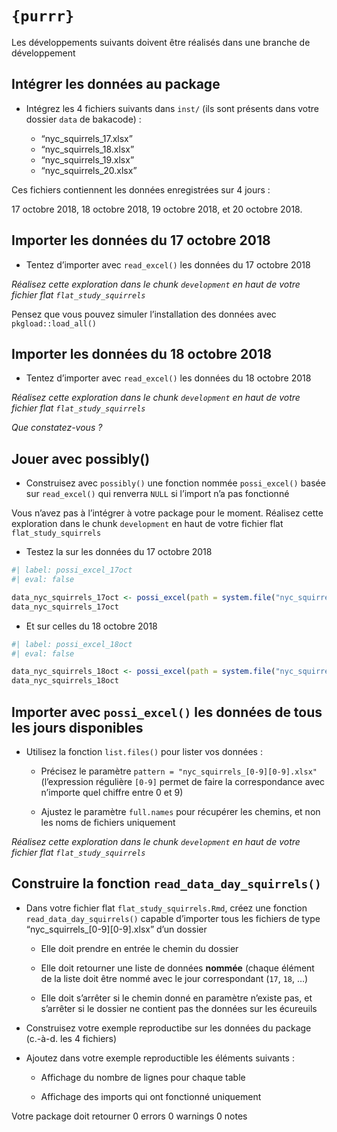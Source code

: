 # `{purrr}`

::: {.callout-important collapse="false"}

Les développements suivants doivent être réalisés dans une branche de développement

:::

## Intégrer les données au package

- Intégrez les 4 fichiers suivants dans `inst/` (ils sont présents dans votre dossier `data` de bakacode) :

  - "nyc_squirrels_17.xlsx"
  - "nyc_squirrels_18.xlsx"
  - "nyc_squirrels_19.xlsx"
  - "nyc_squirrels_20.xlsx"
  
Ces fichiers contiennent les données enregistrées sur 4 jours : 
  
17 octobre 2018, 18 octobre 2018, 19 octobre 2018, et 20 octobre 2018.
  
## Importer les données du 17 octobre 2018

- Tentez d’importer avec `read_excel()` les données du 17 octobre 2018

*Réalisez cette exploration dans le chunk `development` en haut de votre fichier flat `flat_study_squirrels`*

::: {.callout-note collapse="false"}

Pensez que vous pouvez simuler l’installation des données avec `pkgload::load_all()`

:::

## Importer les données du 18 octobre 2018

- Tentez d’importer avec `read_excel()` les données du 18 octobre 2018

*Réalisez cette exploration dans le chunk `development` en haut de votre fichier flat `flat_study_squirrels`*

*Que constatez-vous ?*

## Jouer avec possibly()

- Construisez avec `possibly()` une fonction nommée `possi_excel()` basée sur `read_excel()` qui renverra `NULL` si l’import n’a pas fonctionné

Vous n’avez pas à l’intégrer à votre package pour le moment. Réalisez cette exploration dans le chunk `development` en haut de votre fichier flat `flat_study_squirrels`

- Testez la sur les données du 17 octobre 2018

```r
#| label: possi_excel_17oct
#| eval: false

data_nyc_squirrels_17oct <- possi_excel(path = system.file("nyc_squirrels_17.xlsx", package = "squirrels"))
data_nyc_squirrels_17oct

```

- Et sur celles du 18 octobre 2018

```r
#| label: possi_excel_18oct
#| eval: false

data_nyc_squirrels_18oct <- possi_excel(path = system.file("nyc_squirrels_18.xlsx", package = "squirrels"))
data_nyc_squirrels_18oct
```

## Importer avec `possi_excel()` les données de tous les jours disponibles

- Utilisez la fonction `list.files()` pour lister vos données :

  - Précisez le paramètre `pattern = "nyc_squirrels_[0-9][0-9].xlsx"` (l’expression régulière `[0-9]` permet de faire la correspondance avec n’importe quel chiffre entre 0 et 9)

  - Ajustez le paramètre `full.names` pour récupérer les chemins, et non les noms de fichiers uniquement
  
*Réalisez cette exploration dans le chunk `development` en haut de votre fichier flat `flat_study_squirrels`*

## Construire la fonction `read_data_day_squirrels()`

- Dans votre fichier flat `flat_study_squirrels.Rmd`, créez une fonction `read_data_day_squirrels()` capable d’importer tous les fichiers de type "nyc_squirrels_[0-9][0-9].xlsx" d’un dossier

  - Elle doit prendre en entrée le chemin du dossier
  
  - Elle doit retourner une liste de données **nommée** (chaque élément de la liste doit être nommé avec le jour correspondant (`17`, `18`, …)
  
  - Elle doit s’arrêter si le chemin donné en paramètre n’existe pas, et s’arrêter si le dossier ne contient pas the données sur les écureuils
  
- Construisez votre exemple reproductibe sur les données du package (c.-à-d. les 4 fichiers)

- Ajoutez dans votre exemple reproductible les éléments suivants :

  - Affichage du nombre de lignes pour chaque table
  
  - Affichage des imports qui ont fonctionné uniquement
  
::: {.callout-note collapse="false"}

Votre package doit retourner 0 errors 0 warnings 0 notes

:::
